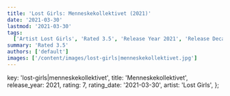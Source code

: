 ```yaml
---
title: 'Lost Girls: Menneskekollektivet (2021)'
date: '2021-03-30'
lastmod: '2021-03-30'
tags:
  ['Artist Lost Girls', 'Rated 3.5', 'Release Year 2021', 'Release Decade 2020']
summary: 'Rated 3.5'
authors: ['default']
images: ['/content/images/lost-girls|menneskekollektivet.jpg']
---
```


  key: 'lost-girls|menneskekollektivet',
  title: 'Menneskekollektivet',
  release_year: 2021,
  rating: 7,
  rating_date: '2021-03-30',
  artist: 'Lost Girls',
};

<MusicRating data={data} />
